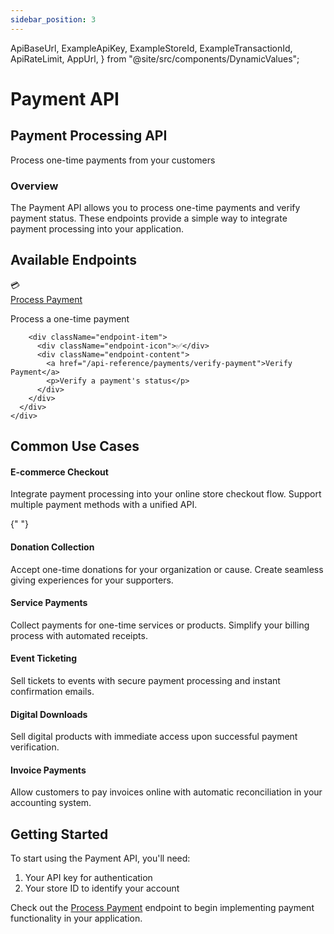 ```yaml
---
sidebar_position: 3
---
```


  ApiBaseUrl,
  ExampleApiKey,
  ExampleStoreId,
  ExampleTransactionId,
  ApiRateLimit,
  AppUrl,
} from "@site/src/components/DynamicValues";

# Payment API

<div className="explorer-header">
  <div className="explorer-header-content">
    <h2>Payment Processing API</h2>
    <p>Process one-time payments from your customers</p>
  </div>
</div>

<div className="introduction-section">
  <div className="introduction-card">
    <h3>Overview</h3>
    <p>
      The Payment API allows you to process one-time payments and verify payment
      status. These endpoints provide a simple way to integrate payment
      processing into your application.
    </p>
  </div>
</div>

## Available Endpoints

<div className="endpoints-section">
  <div className="endpoints-card">
    <div className="endpoint-category">
      <div className="endpoint-list">
        <div className="endpoint-item">
          <div className="endpoint-icon">💳</div>
          <div className="endpoint-content">
            <a href="/api-reference/payments/process-payment">Process Payment</a>
            <p>Process a one-time payment</p>
          </div>
        </div>

        <div className="endpoint-item">
          <div className="endpoint-icon">✅</div>
          <div className="endpoint-content">
            <a href="/api-reference/payments/verify-payment">Verify Payment</a>
            <p>Verify a payment's status</p>
          </div>
        </div>
      </div>
    </div>

  </div>
</div>

## Common Use Cases

<div className="use-cases-section">
  <div className="use-case-item">
    <h4>E-commerce Checkout</h4>
    <p>Integrate payment processing into your online store checkout flow. Support multiple payment methods with a unified API.</p>
  </div>

{" "}
<div className="use-case-item">
  <h4>Donation Collection</h4>
  <p>
    Accept one-time donations for your organization or cause. Create seamless
    giving experiences for your supporters.
  </p>
</div>

  <div className="use-case-item">
    <h4>Service Payments</h4>
    <p>Collect payments for one-time services or products. Simplify your billing process with automated receipts.</p>
  </div>
  
  <div className="use-case-item">
    <h4>Event Ticketing</h4>
    <p>Sell tickets to events with secure payment processing and instant confirmation emails.</p>
  </div>
  
  <div className="use-case-item">
    <h4>Digital Downloads</h4>
    <p>Sell digital products with immediate access upon successful payment verification.</p>
  </div>
  
  <div className="use-case-item">
    <h4>Invoice Payments</h4>
    <p>Allow customers to pay invoices online with automatic reconciliation in your accounting system.</p>
  </div>
</div>

## Getting Started

To start using the Payment API, you'll need:

1. Your API key for authentication
2. Your store ID to identify your account

Check out the [Process Payment](/api-reference/payments/process-payment) endpoint to begin implementing payment functionality in your application.
